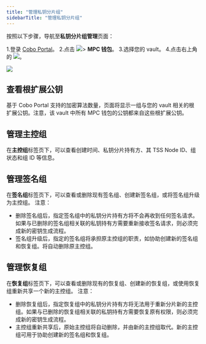 ```yaml
---
title: "管理私钥分片组"
sidebarTitle: "管理私钥分片组"
---
```


按照以下步骤，导航至**私钥分片组管理**页面：

1.登录 [Cobo Portal](https://portal.cobo.com/login)。
2.点击 <img src="/images/mpc-wallet/wallets-icon.svg" className="icon"></img>> **MPC 钱包**。
3.选择您的 vault。
4.点击右上角的 <img src="/images/mpc-wallet/manage-key-share-group.svg" className="icon"></img>。

<img src="/images/mpc-wallet/manage-key-share-groups.png" className="screenshot_full_screen"/>


## 查看根扩展公钥
基于 Cobo Portal 支持的加密算法数量，页面将显示一组与您的 vault 相关的根扩展公钥。注意，该 vault 中所有 MPC 钱包的公钥都来自这些根扩展公钥。

## 管理主控组
在**主控组**标签页下，可以查看创建时间、私钥分片持有方、其 TSS Node ID、组状态和组 ID 等信息。

## 管理签名组
在**签名组**标签页下，可以查看或删除现有签名组、创建新签名组，或将签名组升级为主控组。
注意：
- 删除签名组后，指定签名组中的私钥分片持有方将不会再收到任何签名请求。如果与已删除的签名组相关联的私钥持有方需要重新接收签名请求，则必须完成新的密钥生成流程。
- 签名组升级后，指定的签名组将承担原主控组的职责，如协助创建新的签名组和恢复组。将自动删除原主控组。

## 管理恢复组
在**恢复组**标签页下，可以查看或删除现有的恢复组、创建新的恢复组，或使用恢复组重新共享一个新的主控组。
注意：
- 删除恢复组后，指定恢复组中的私钥分片持有方将无法用于重新分片新的主控组。如果与已删除的恢复组相关联的私钥持有方需要恢复原有权限，则必须完成新的密钥生成流程。
- 主控组重新共享后，原始主控组将自动删除，并由新的主控组取代。新的主控组可用于协助创建新的签名组和恢复组。
